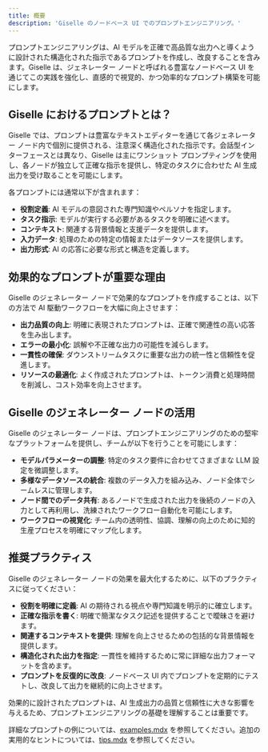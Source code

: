 ```yaml
---
title: 概要
description: 'Giselle のノードベース UI でのプロンプトエンジニアリング。'
---
```


プロンプトエンジニアリングは、AI モデルを正確で高品質な出力へと導くように設計された構造化された指示であるプロンプトを作成し、改良することを含みます。Giselle は、ジェネレーター ノードと呼ばれる豊富なノードベース UI を通じてこの実践を強化し、直感的で視覚的、かつ効率的なプロンプト構築を可能にします。

## Giselle におけるプロンプトとは？

Giselle では、プロンプトは豊富なテキストエディターを通じて各ジェネレーター ノード内で個別に提供される、注意深く構造化された指示です。会話型インターフェースとは異なり、Giselle は主にワンショット プロンプティングを使用し、各ノードが独立して正確な指示を提供し、特定のタスクに合わせた AI 生成出力を受け取ることを可能にします。

各プロンプトには通常以下が含まれます：

- **役割定義**: AI モデルの意図された専門知識やペルソナを指定します。
- **タスク指示**: モデルが実行する必要があるタスクを明確に述べます。
- **コンテキスト**: 関連する背景情報と支援データを提供します。
- **入力データ**: 処理のための特定の情報またはデータソースを提供します。
- **出力形式**: AI の応答に必要な形式と構造を定義します。

## 効果的なプロンプトが重要な理由

Giselle のジェネレーター ノードで効果的なプロンプトを作成することは、以下の方法で AI 駆動ワークフローを大幅に向上させます：

- **出力品質の向上**: 明確に表現されたプロンプトは、正確で関連性の高い応答を生み出します。
- **エラーの最小化**: 誤解や不正確な出力の可能性を減らします。
- **一貫性の確保**: ダウンストリームタスクに重要な出力の統一性と信頼性を促進します。
- **リソースの最適化**: よく作成されたプロンプトは、トークン消費と処理時間を削減し、コスト効率を向上させます。

## Giselle のジェネレーター ノードの活用

Giselle のジェネレーター ノードは、プロンプトエンジニアリングのための堅牢なプラットフォームを提供し、チームが以下を行うことを可能にします：

- **モデルパラメーターの調整**: 特定のタスク要件に合わせてさまざまな LLM 設定を微調整します。
- **多様なデータソースの統合**: 複数のデータ入力を組み込み、ノード全体でシームレスに管理します。
- **ノード間でのデータ共有**: あるノードで生成された出力を後続のノードの入力として再利用し、洗練されたワークフロー自動化を可能にします。
- **ワークフローの視覚化**: チーム内の透明性、協調、理解の向上のために知的生産プロセスを明確にマップ化します。

## 推奨プラクティス

Giselle のジェネレーター ノードの効果を最大化するために、以下のプラクティスに従ってください：

- **役割を明確に定義**: AI の期待される視点や専門知識を明示的に確立します。
- **正確な指示を書く**: 明確で簡潔なタスク記述を提供することで曖昧さを避けます。
- **関連するコンテキストを提供**: 理解を向上させるための包括的な背景情報を提供します。
- **構造化された出力を指定**: 一貫性を維持するために常に詳細な出力フォーマットを含めます。
- **プロンプトを反復的に改良**: ノードベース UI 内でプロンプトを定期的にテストし、改良して出力を継続的に向上させます。

効果的に設計されたプロンプトは、AI 生成出力の品質と信頼性に大きな影響を与えるため、プロンプトエンジニアリングの基礎を理解することは重要です。

詳細なプロンプトの例については、[examples.mdx](./examples) を参照してください。追加の実用的なヒントについては、[tips.mdx](./tips) を参照してください。
